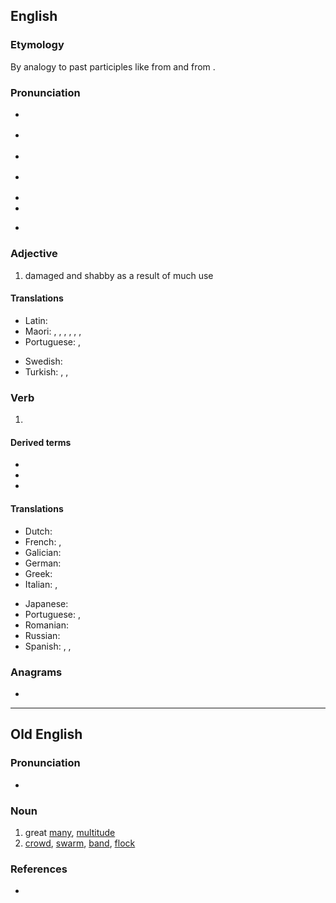 ==English==

===Etymology===
By analogy to past participles like {{m|en|torn}} from {{m|en|tear}} and {{m|en|sworn}} from {{m|en|swear}}.

===Pronunciation===
* {{a|GenAm}} {{IPA|/wɔɹn/|lang=en}}
* {{a|RP}} {{IPA|/wɔːn/|lang=en}}
* {{a|rhotic|horse-hoarse}} {{IPA|/wo(ː)ɹn/|lang=en}}
* {{a|nonrhotic|horse-hoarse}} {{IPA|/woən/|lang=en}}
* {{audio|en-us-worn.ogg|Audio (US)|lang=en}}
* {{rhymes|ɔː(ɹ)n|lang=en}}
* {{homophones|warn|lang=en}} {{qualifier|accents with the horse-hoarse merger}}

===Adjective===
{{en-adj}}

# damaged and shabby as a result of much use

====Translations====
{{trans-top|damaged and shabby from too much use}}
* Latin: {{t|la|trītus}}
* Maori: {{t|mi|nguture}}, {{t|mi|ruha}}, {{t|mi|ruwha}}, {{t|mi|tāwekoweko}}, {{t|mi|waikauere}}, {{t|mi|pūnguru}}, {{t|mi|pūnguru}}
* Portuguese: {{t|pt|gastado|m}}, {{t+|pt|gasto}}
{{trans-mid}}
* Swedish: {{t+|sv|sliten}}
* Turkish: {{t+|tr|aşınmış}}, {{t|tr|yıpranmış}}, {{t+|tr|yalama}}
{{trans-bottom}}

===Verb===
{{head|en|past participle}}

# {{past participle of|wear|lang=en|nocat=1}}

====Derived terms====
* {{l|en|forworn}}
* {{l|en|outworn}}
* {{l|en|worn out}}

====Translations====
{{trans-top|past participle of wear}}
* Dutch: {{t+|nl|gedragen}}
* French: {{t+|fr|porté}}, {{t+|fr|usé}}
* Galician: {{t|gl|usado}}
* German: {{t+|de|getragen}}
* Greek: {{t|el|φοριούνται}}
* Italian: {{t+|it|usato}}, {{t+|it|indossato}}
{{trans-mid}}
* Japanese: {{t|ja|摩耗|tr=sıfat|sc=Jpan}}
* Portuguese: {{t+|pt|usado}}, {{t+|pt|vestido}}
* Romanian: {{t+|ro|purtat|m|n}}
* Russian: {{t+|ru|изно́шенный}}
* Spanish: {{t+|es|usado}}, {{t+|es|puesto}}, {{t+|es|portado}}
{{trans-bottom}}

===Anagrams===
* {{anagrams|en|a=norw|rown}}

----

==Old English==

===Pronunciation===
* {{IPA|/worn/|lang=ang}}

===Noun===
{{ang-noun|m}}

# great [[many]], [[multitude]]
# [[crowd]], [[swarm]], [[band]], [[flock]]

===References===
* {{R:ang:BT|worn|ref=036508}}